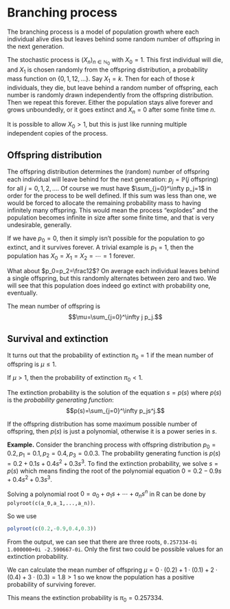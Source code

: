 # Branching process

The branching process is a model of population growth where each individual alive dies but leaves behind some random number of offspring in the next generation.

The stochastic process is $(X_n)_{n\in\mathbb N_0}$ with $X_0=1$. This first individual will die, and $X_1$ is chosen randomly from the offspring distribution, a probability mass function on $\{0,1,12,\ldots\}$. Say $X_1=k$. Then for each of those $k$ individuals, they die, but leave behind a random number of offspring, each number is randomly drawn independently from the offspring distribution. Then we repeat this forever. Either the population stays alive forever and grows unboundedly, or it goes extinct and $X_n=0$ after some finite time $n$.

It is possible to allow $X_0>1$, but this is just like running multiple independent copies of the process.

## Offspring distribution

The offspring distribution determines the (random) number of offspring each individual will leave behind for the next generation: $p_j=\mathbb P(j \text{ offspring})$ for all $j=0,1,2,\ldots$. Of course we must have $\sum_{j=0}^\infty p_j=1$ in order for the process to be well defined. If this sum was less than one, we would be forced to allocate the remaining probability mass to having infinitely many offspring. This would mean the process "explodes" and the population becomes infinite in size after some finite time, and that is very undesirable, generally.

If we have $p_0=0$, then it simply isn't possible for the population to go extinct, and it survives forever. A trivial example is $p_1=1$, then the population has $X_0=X_1=X_2=\cdots=1$ forever.

What about $p_0=p_2=\frac12$? On average each individual leaves behind a single offspring, but this randomly alternates between zero and two. We will see that this population does indeed go extinct with probability one, eventually.

The mean number of offspring is 
$$\mu=\sum_{j=0}^\infty j p_j.$$

## Survival and extinction

It turns out that the probability of extinction $\pi_0=1$ if the mean number of offspring is $\mu\leq1$.

If $\mu>1$, then the probability of extinction $\pi_0<1$.

The extinction probability is the solution of the equation $s=p(s)$ where $p(s)$ is the *probability generating function*:
$$p(s)=\sum_{j=0}^\infty p_js^j.$$

If the offspring distribution has some maximum possible number of offspring, then $p(s)$ is just a polynomial, otherwise it is a power series in $s$.

::: exbox
**Example.** Consider the branching process with offspring distribution $p_0=0.2,p_1=0.1,p_2=0.4,p_3=0.0.3$. The probability generating function is $p(s)=0.2+0.1s+0.4s^2+0.3s^3$. To find the extinction probability, we solve $s=p(s)$ which means finding the root of the polynomial equation $0=0.2-0.9s+0.4s^2+0.3s^3$.

Solving a polynomial root $0=a_0+a_1s+\cdots+a_ns^n$ in R can be done by `polyroot(c(a_0,a_1,...,a_n))`.

So we use
```r
polyroot(c(0.2,-0.9,0.4,0.3))
```

From the output, we can see that there are three roots, `0.257334-0i  1.000000+0i -2.590667-0i`. Only the first two could be possible values for an extinction probability.

We can calculate the mean number of offspring $\mu=0\cdot (0.2)+1\cdot (0.1)+2\cdot(0.4)+3\cdot(0.3)=1.8>1$ so we know the population has a positive probability of surviving forever.

This means the extinction probability is $\pi_0=0.257334$.
:::

